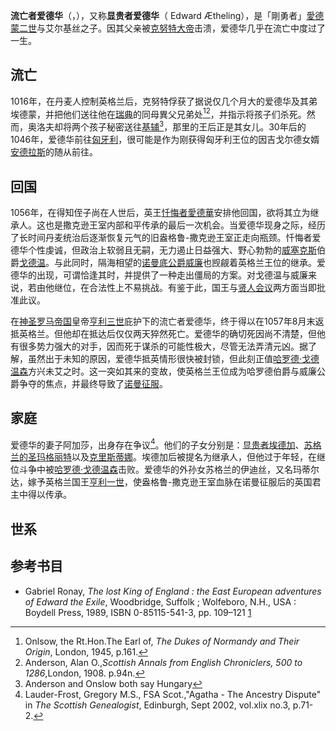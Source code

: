{{Infobox royalty
| name       = 流亡者爱德华
| image      = Edward the Exile.jpg
| birth_date = 1016年
| death_date = 1057年8月
| spouse     = [[阿加莎|阿加莎]]
| issue      = [[顯貴者埃德加|顯貴者埃德加]]<br>[[蘇格蘭的圣玛格丽特|蘇格蘭的圣玛格丽特]]<br>[[克里斯蒂娜|克里斯蒂娜]]
| house      = [[威塞克斯家族|威塞克斯家族]]
| father     = [[剛勇者愛德蒙|愛德蒙二世]]
| mother     = [[艾尔基丝|艾尔基丝]]
}}

'''流亡者爱德华'''（{{lang-en|'''Edward the Exile'''}}，{{bd|1016年||1057年|8月末||Edward the Exile}}），又称'''显贵者爱德华'''（ Edward Ætheling），是「剛勇者」[[剛勇者愛德蒙|愛德蒙二世]]与艾尔基丝之子。因其父亲被[[克努特大帝|克努特大帝]]击溃，爱德华几乎在流亡中度过了一生。

== 流亡 ==
1016年，在丹麦人控制英格兰后，克努特俘获了据说仅几个月大的爱德华及其弟埃德蒙，并把他们送往他在[[瑞典|瑞典]]的同母異父兄弟{{link-en|奥洛夫|Olof Skötkonung}}处<ref>Onlsow, the Rt.Hon.The Earl of, ''The Dukes of Normandy and Their Origin'', London, 1945, p.161.</ref><ref>Anderson, Alan O.,''Scottish Annals from English Chroniclers, 500 to 1286'',London, 1908. p.94n.</ref>，并指示将孩子们杀死。然而，奥洛夫却将两个孩子秘密送往[[基辅|基辅]]<ref>Anderson and Onslow both say Hungary</ref>，那里的王后正是其女儿{{link-en|因吉戈尔德|Ingegerd Olofsdotter of Sweden}}。30年后的1046年，爱德华前往[[匈牙利|匈牙利]]，很可能是作为刚获得匈牙利王位的因吉戈尔德女婿[[安德烈一世|安德拉斯]]的随从前往。

== 回国 ==
1056年，在得知侄子尚在人世后，英王[[忏悔者愛德華|忏悔者愛德華]]安排他回国，欲将其立为继承人。这也是撒克逊王室内部和平传承的最后一次机会。当爱德华现身之际，经历了长时间丹麦统治后逐渐恢复元气的旧盎格鲁-撒克逊王室正走向瓶颈。忏悔者爱德华个性虔诚，但政治上软弱且无嗣，无力遏止日益强大、野心勃勃的[[威塞克斯|威塞克斯]]伯爵[[戈德温_(威塞克斯伯爵)|戈德温]]。与此同时，隔海相望的[[诺曼底公爵|诺曼底公爵]][[威廉一世_(英格兰)|威廉]]也觊觎着英格兰王位的继承。爱德华的出现，可谓恰逢其时，并提供了一种走出僵局的方案。对戈德温与威廉来说，若由他继位，在合法性上不易挑战。有鉴于此，国王与[[贤人会议|贤人会议]]两方面当即批准此议。

在[[神圣罗马帝国|神圣罗马帝国]]皇帝[[亨利三世|亨利三世]]庇护下的流亡者爱德华，终于得以在1057年8月末返抵英格兰。但他却在抵达后仅仅两天猝然死亡。爱德华的确切死因尚不清楚，但他有很多势力强大的对手，因而死于谋杀的可能性极大，尽管无法弄清元凶。据了解，虽然出于未知的原因，爱德华抵英情形很快被封锁，但此刻正值[[哈罗德二世|哈罗德·戈德温森]]方兴未艾之时。这一突如其来的变故，使英格兰王位成为哈罗德伯爵与威廉公爵争夺的焦点，并最终导致了[[诺曼征服|诺曼征服]]。

== 家庭 ==
爱德华的妻子阿加莎，出身存在争议<ref>Lauder-Frost, Gregory M.S., FSA Scot.,"Agatha - The Ancestry Dispute" in ''The Scottish Genealogist'', Edinburgh, Sept 2002, vol.xlix no.3, p.71-2.</ref>。他们的子女分别是：[[显贵者埃德加|显贵者埃德加]]、[[苏格兰的圣玛格丽特|苏格兰的圣玛格丽特]]以及[[克里斯蒂娜|克里斯蒂娜]]。埃德加后被提名为继承人，但他过于年轻，在继位斗争中被[[哈罗德·戈德温森|哈罗德·戈德温森]]击败。爱德华的外孙女苏格兰的伊迪丝，又名玛蒂尔达，嫁予英格兰国王[[亨利一世_(英格兰)|亨利一世]]，使盎格鲁-撒克逊王室血脉在诺曼征服后的英国君主中得以传承。

== 世系 ==
{{ahnentafel top|width=100%}}
{{ahnentafel-compact5
|style=font-size: 110%; line-height: 110%;
|border=1
|boxstyle=padding-top: 0; padding-bottom: 0;
|boxstyle_1=background-color: #fcc;
|boxstyle_2=background-color: #fb9;
|boxstyle_3=background-color: #ffc;
|boxstyle_4=background-color: #bfc;
|boxstyle_5=background-color: #9fe;
|1= 1. 流亡者爱德华
|2= 2. [[埃德蒙二世|愛德蒙二世]]
|3= 3. [[艾尔基丝|艾尔基丝]]
|4= 4. [[爱塞烈德二世|埃塞爾雷德]]
|5= 5. [[约克的爱尔佛基弗|约克的爱尔佛基弗]]
|6=
|7=
|8= 8. [[和平者爱德加|埃德加一世]]
|9= 9. [[艾弗泽瑞丝|艾弗泽瑞丝]]
|10= 10. [[梭瑞德|梭瑞德]]
|11=
|12=
|13=
|14=
|15=
|16= 16. [[埃德蒙一世|愛德蒙一世]]
|17= 17. [[爱尔佛基弗|爱尔佛基弗]]
|18= 18. [[沃德加|沃德加]]
|19=
|20=
|21=
|22=
|23=
|24=
|25=
|26=
|27=
|28=
|29=
|30=
|31=
}}</center>
{{ahnentafel bottom}}

== 参考书目 ==
{{Reflist}}

*Gabriel Ronay, ''The lost King of England : the East European adventures of Edward the Exile'', Woodbridge, Suffolk ; Wolfeboro, N.H., USA : Boydell Press, 1989, ISBN 0-85115-541-3, pp. 109–121 [http://books.google.co.uk/books?id=8sTuaN3OnNMC&pg=PA95&dq=terra+britanorum&hl=en&ei=MHvQTODGKcrGswa40YisAg&sa=X&oi=book_result&ct=result&resnum=1&ved=0CCoQ6AEwAA#v=onepage&q=terra%20britanorum&f=false] {{Wayback|url=http://books.google.co.uk/books?id=8sTuaN3OnNMC&pg=PA95&dq=terra+britanorum&hl=en&ei=MHvQTODGKcrGswa40YisAg&sa=X&oi=book_result&ct=result&resnum=1&ved=0CCoQ6AEwAA#v=onepage&q=terra%20britanorum&f=false |date=20200628125745 }}
{{Authority control}}